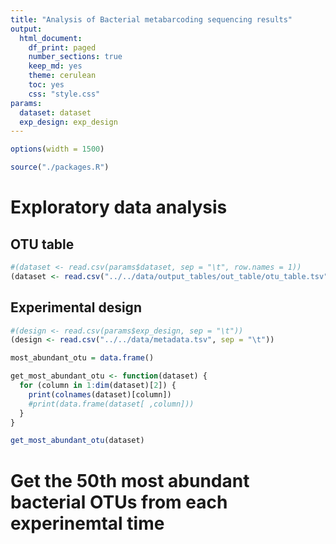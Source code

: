 ```yaml
---
title: "Analysis of Bacterial metabarcoding sequencing results"
output:
  html_document:
    df_print: paged
    number_sections: true
    keep_md: yes
    theme: cerulean
    toc: yes
    css: "style.css"
params:
  dataset: dataset
  exp_design: exp_design
---
```



```r

options(width = 1500)

```


```r

source("./packages.R")

```

# Exploratory data analysis

## OTU table

```r

#(dataset <- read.csv(params$dataset, sep = "\t", row.names = 1))
(dataset <- read.csv("../../data/output_tables/out_table/otu_table.tsv", sep = "\t"))

```

## Experimental design

```r

#(design <- read.csv(params$exp_design, sep = "\t"))
(design <- read.csv("../../data/metadata.tsv", sep = "\t"))

```


```r

most_abundant_otu = data.frame()

get_most_abundant_otu <- function(dataset) {
  for (column in 1:dim(dataset)[2]) {
    print(colnames(dataset)[column])
    #print(data.frame(dataset[ ,column]))
  }
}

get_most_abundant_otu(dataset)

```



# Get the 50th most abundant bacterial OTUs from each experinemtal time

```r



```

